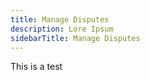 ---
title: Manage Disputes
description: Lore Ipsum
sidebarTitle: Manage Disputes
---

This is a test